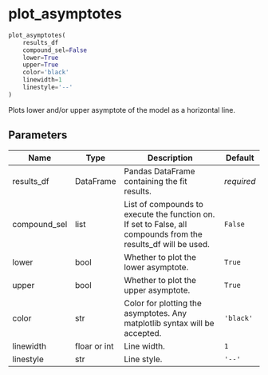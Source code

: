 # plot_asymptotes { #bindcurve.plot_asymptotes }

```python
plot_asymptotes(
    results_df
    compound_sel=False
    lower=True
    upper=True
    color='black'
    linewidth=1
    linestyle='--'
)
```

Plots lower and/or upper asymptote of the model as a horizontal line.

## Parameters {.doc-section .doc-section-parameters}

| Name         | Type         | Description                                                                                                    | Default    |
|--------------|--------------|----------------------------------------------------------------------------------------------------------------|------------|
| results_df   | DataFrame    | Pandas DataFrame containing the fit results.                                                                   | _required_ |
| compound_sel | list         | List of compounds to execute the function on. If set to False, all compounds from the results_df will be used. | `False`    |
| lower        | bool         | Whether to plot the lower asymptote.                                                                           | `True`     |
| upper        | bool         | Whether to plot the upper asymptote.                                                                           | `True`     |
| color        | str          | Color for plotting the asymptotes. Any matplotlib syntax will be accepted.                                     | `'black'`  |
| linewidth    | floar or int | Line width.                                                                                                    | `1`        |
| linestyle    | str          | Line style.                                                                                                    | `'--'`     |